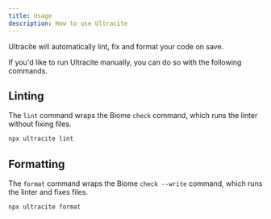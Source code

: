 ```yaml
---
title: Usage
description: How to use Ultracite
---
```


Ultracite will automatically lint, fix and format your code on save.

If you'd like to run Ultracite manually, you can do so with the following commands.

## Linting

The `lint` command wraps the Biome `check` command, which runs the linter without fixing files.

```bash title="Terminal"
npx ultracite lint
```

## Formatting

The `format` command wraps the Biome `check --write` command, which runs the linter and fixes files.

```bash title="Terminal"
npx ultracite format
```
